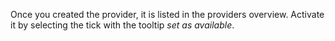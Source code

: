 Once you created the provider, it is listed in the providers overview.
Activate it by selecting the tick with the tooltip *set as available*.